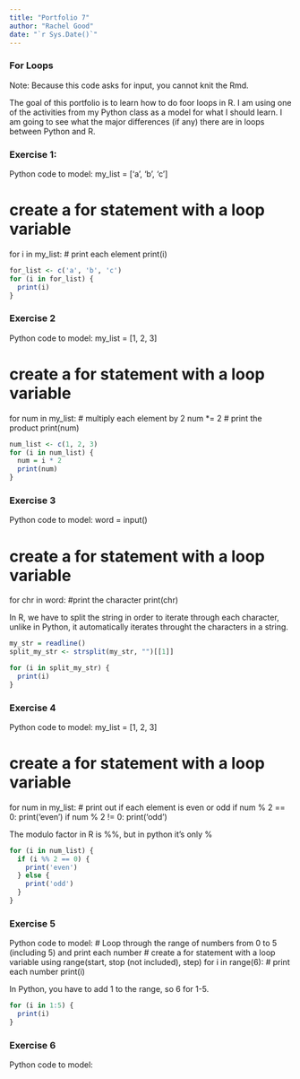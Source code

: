 ```yaml
---
title: "Portfolio 7"
author: "Rachel Good"
date: "`r Sys.Date()`"
---
```


### For Loops
Note: Because this code asks for input, you cannot knit the Rmd.

The goal of this portfolio is to learn how to do foor loops in R. I am using one of the activities from my Python class as a model for what I should learn. I am going to see what the major differences (if any) there are in loops between Python and R. 

### Exercise 1:
Python code to model:
my_list = ['a', 'b', 'c']

# create a for statement with a loop variable
for i in my_list:
  # print each element
  print(i)
  
```r
for_list <- c('a', 'b', 'c')
for (i in for_list) {
  print(i)
}
```

### Exercise 2
Python code to model:
my_list = [1, 2, 3]

# create a for statement with a loop variable
for num in my_list:
  # multiply each element by 2
  num *= 2
  # print the product
  print(num)
  
```r
num_list <- c(1, 2, 3)
for (i in num_list) {
  num = i * 2
  print(num)
}
```

### Exercise 3
Python code to model:
word = input()

# create a for statement with a loop variable
for chr in word:
  #print the character
  print(chr)
 
 
In R, we have to split the string in order to iterate through each character, unlike in Python, it automatically iterates throught the characters in a string.  
```r
my_str = readline()
split_my_str <- strsplit(my_str, "")[[1]]

for (i in split_my_str) {
  print(i)
}
```

### Exercise 4
Python code to model:
my_list = [1, 2, 3]

# create a for statement with a loop variable
for num in my_list:
  # print out if each element is even or odd
  if num % 2 == 0:
    print('even')
  if num % 2 != 0:
    print('odd')


The modulo factor in R is %%, but in python it's only %  
```r
for (i in num_list) {
  if (i %% 2 == 0) {
    print('even')
  } else {
    print('odd')
  }
}
```

### Exercise 5
Python code to model:
# Loop through the range of numbers from 0 to 5 (including 5) and print each number
# create a for statement with a loop variable using range(start, stop (not included), step)
for i in range(6):
  # print each number
  print(i)
  

In Python, you have to add 1 to the range, so 6 for 1-5. 
```r
for (i in 1:5) {
  print(i)
}
```

### Exercise 6
Python code to model: